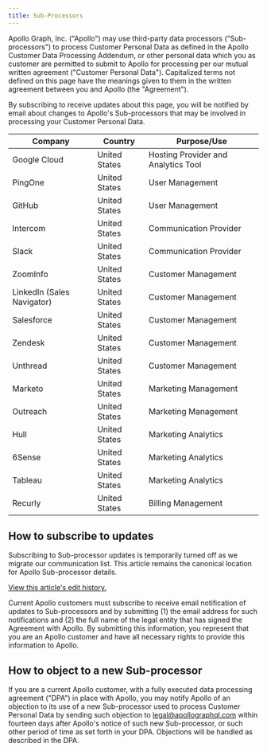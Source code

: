 ```yaml
---
title: Sub-Processors
---
```


Apollo Graph, Inc. ("Apollo") may use third-party data processors ("Sub-processors") to process Customer Personal Data as defined in the Apollo Customer Data Processing Addendum, or other personal data which you as customer are permitted to submit to Apollo for processing per our mutual written agreement ("Customer Personal Data"). Capitalized terms not defined on this page have the meanings given to them in the written agreement between you and Apollo (the "Agreement").

By subscribing to receive updates about this page, you will be notified by email about changes to Apollo's Sub-processors that may be involved in processing your Customer Personal Data.

| Company                    | Country       | Purpose/Use                         |
| -------------------------- | ------------- | ----------------------------------- |
| Google Cloud               | United States | Hosting Provider and Analytics Tool |
| PingOne                    | United States | User Management                     |
| GitHub                     | United States | User Management                     |
| Intercom                   | United States | Communication Provider              |
| Slack                      | United States | Communication Provider              |
| ZoomInfo                   | United States | Customer Management                 |
| LinkedIn (Sales Navigator) | United States | Customer Management                 |
| Salesforce                 | United States | Customer Management                 |
| Zendesk                    | United States | Customer Management                 |
| Unthread                   | United States | Customer Management                 |
| Marketo                    | United States | Marketing Management                |
| Outreach                   | United States | Marketing Management                |
| Hull                       | United States | Marketing Analytics                 |
| 6Sense                     | United States | Marketing Analytics                 |
| Tableau                    | United States | Marketing Analytics                 |
| Recurly                    | United States | Billing Management                  |

## How to subscribe to updates

<Note>

Subscribing to Sub-processor updates is temporarily turned off as we migrate our communication list. This article remains the canonical location for Apollo Sub-processor details.

[View this article's edit history.](https://github.com/apollographql/docs/commits/main/src/content/graphos/sub-processors.mdx)

</Note>

Current Apollo customers must subscribe to receive email notification of updates to Sub-processors and by submitting (1) the email address for such notifications and (2) the full name of the legal entity that has signed the Agreement with Apollo. By submitting this information, you represent that you are an Apollo customer and have all necessary rights to provide this information to Apollo.

## How to object to a new Sub-processor

If you are a current Apollo customer, with a fully executed data processing agreement ("DPA") in place with Apollo, you may notify Apollo of an objection to its use of a new Sub-processor used to process Customer Personal Data by sending such objection to legal@apollographql.com within fourteen days after Apollo's notice of such new Sub-processor, or such other period of time as set forth in your DPA. Objections will be handled as described in the DPA.

